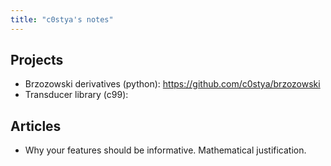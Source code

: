 ```yaml
---
title: "c0stya's notes"
---
```



## Projects

* Brzozowski derivatives (python): <https://github.com/c0stya/brzozowski>
* Transducer library (c99):


## Articles

* Why your features should be informative. Mathematical justification.


```{=typst}
#set par(justify: true)

== Background
In the case of glaciers, fluid dynamics principles can be used to understand how the movement and behavior of the ice is influenced by factors such as temperature, pressure, and the presence of other fluids (such as water).
```
